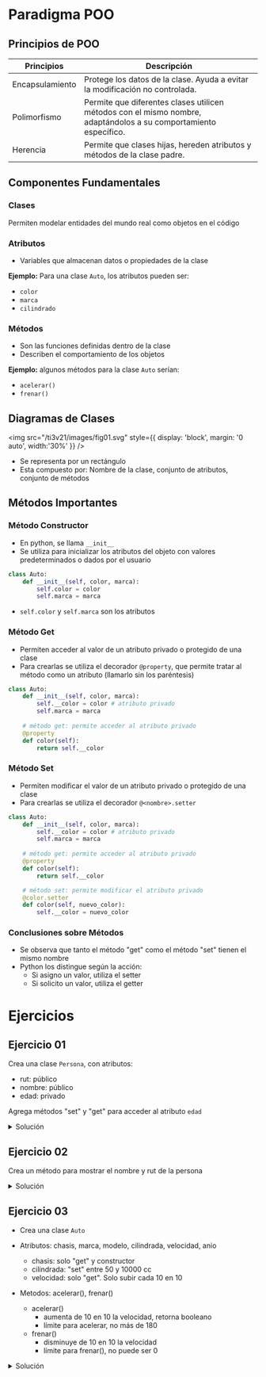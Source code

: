 # Paradigma POO

## Principios de POO

|Principios|Descripción|
|---|---|
|Encapsulamiento|Protege los datos de la clase. Ayuda a evitar la modificación no controlada.|
|Polimorfismo|Permite que diferentes clases utilicen métodos con el mismo nombre, adaptándolos a su comportamiento específico.|
|Herencia|Permite que clases hijas, hereden atributos y métodos de la clase padre.|


## Componentes Fundamentales

### Clases
Permiten modelar entidades del mundo real como objetos en el código

### Atributos
- Variables que almacenan datos o propiedades de la clase

**Ejemplo:** Para una clase `Auto`, los atributos pueden ser:

- `color`
- `marca`
- `cilindrado`

### Métodos
- Son las funciones definidas dentro de la clase
- Describen el comportamiento de los objetos

**Ejemplo:** algunos métodos para la clase `Auto` serían:

- `acelerar()`
- `frenar()`

## Diagramas de Clases

<img 
    src="/ti3v21/images/fig01.svg"
    style={{ display: 'block', margin: '0 auto', width:'30%' }} 
/>
<br/>
- Se representa por un rectángulo
- Esta compuesto por: Nombre de la clase, conjunto de atributos, conjunto de métodos

## Métodos Importantes

### Método Constructor

- En python, se llama `__init__`
- Se utiliza para inicializar los atributos del objeto con valores predeterminados o dados por el usuario

```python
class Auto:
	def __init__(self, color, marca):
		self.color = color
		self.marca = marca
```

- `self.color` y `self.marca` son los atributos

### Método Get
- Permiten acceder al valor de un atributo privado o protegido de una clase
- Para crearlas se utiliza el decorador `@property`, que permite tratar al método como un atributo (llamarlo sin los paréntesis)

```python
class Auto:
	def __init__(self, color, marca):
		self.__color = color # atributo privado
		self.marca = marca
	
	# método get: permite acceder al atributo privado
	@property
	def color(self):
		return self.__color 
```

### Método Set
- Permiten modificar el valor de un atributo privado o protegido de una clase
- Para crearlas se utiliza el decorador `@<nombre>.setter`

```python
class Auto:
	def __init__(self, color, marca):
		self.__color = color # atributo privado
		self.marca = marca
	
	# método get: permite acceder al atributo privado
	@property
	def color(self):
		return self.__color 

	# método set: permite modificar el atributo privado
	@color.setter
	def color(self, nuevo_color):
		self.__color = nuevo_color
```

### Conclusiones sobre Métodos
- Se observa que tanto el método "get" como el método "set" tienen el mismo nombre
- Python los distingue según la acción:
	- Si asigno un valor, utiliza el setter
	- Si solicito un valor, utiliza el getter

# Ejercicios 

## Ejercicio 01
Crea una clase `Persona`, con atributos:

- rut: público
- nombre: público
- edad: privado

Agrega métodos "set" y "get" para acceder al atributo `edad`

<details>
	<summary>Solución</summary>

```python
class Persona:
    # clase constructor
    def __init__(self, rut, nombre, edad):
        self.rut = rut
        self.nombre = nombre
        self._edad = 0
        if edad > 0:
            self._edad = edad #Encapsulado (privado)
        else:
            raise ValueError("Error en la edad")

    # metodo get: permite obtener edad
    @property
    def edad(self): #getter
        return self._edad

    # metodo set: permite modificar edad
    @edad.setter
    def edad(self, nuevaEdad): #setter
        if nuevaEdad > 0 and nuevaEdad < 150:
            self._edad = nuevaEdad
        else:
            print("¡¡¡...Edad inválida...!!!")

# instanciar objetos
per1 = Persona("1-9","Juan",-10)
per2 = Persona("2-7","Maria", 46)

# modificar atributos
per1.edad = -10
print(per1.edad)
print(per2.edad)
```
</details>


## Ejercicio 02
Crea un método para mostrar el nombre y rut de la persona

<details>
	<summary>Solución</summary>

```python
class Persona:
    def __init__(self, rut, nombre, edad):
        self.rut = rut
        self.nombre = nombre
        self._edad = 0
        if edad > 0:
            self._edad = edad #Encapsulado
        else:
            raise ValueError("Error en la edad")

    @property
    def edad(self): #Getter
        return self._edad

    @edad.setter
    def edad(self, nuevaEdad):
        if nuevaEdad > 0 and nuevaEdad < 150:
            self._edad = nuevaEdad
        else:
            print("¡¡¡...Edad inválida...!!!")

    # método solicitado
    def mostrarDatos(self):
        datos = self.rut + "," + self.nombre + "," + str(self._edad)
        return datos

per1 = Persona("1-9", "Juan", 10)
per2 = Persona("2-7", "Maria", 46)

print(per1.mostrarDatos())
```
</details>


## Ejercicio 03
- Crea una clase `Auto`
- Atributos: chasis, marca, modelo, cilindrada, velocidad, anio
	- chasis: solo "get" y constructor
	- cilindrada: "set" entre 50 y 10000 cc
	- velocidad: solo "get". Solo subir cada 10 en 10

- Metodos: acelerar(), frenar()
	- acelerar()
		- aumenta de 10 en 10 la velocidad, retorna booleano
		- límite para acelerar, no más de 180
	- frenar()
		- disminuye de 10 en 10 la velocidad
		- límite para frenar(), no puede ser 0

<details>
	<summary>Solución</summary>

```python
class Auto:
    def __init__(self, chasis, marca, modelo, cilindrada, velocidad, anio):
        self._chasis = chasis
        self.marca = marca
        self.modelo = modelo
        self.cilindrada = cilindrada
        self._velocidad = velocidad
        self.anio = anio

    @property
    def chasis(self):
        return self._chasis
    
    @property
    def cilindrada(self):
        return self._cilindrada
    
    @cilindrada.setter
    def cilindrada(self, nuevo_valor):
        if nuevo_valor >=50 and nuevo_valor <= 10000:
            self._cilindrada = nuevo_valor
        else:
            raise ValueError("Error. Valor fuera del rango 50-10000 cc")

    @property
    def velocidad(self):
        return self._velocidad
    
    def acelerar(self):
        if (self._velocidad + 10) <= 180:
            self._velocidad += 10
            return True
        else:
            return False
    
    def frenar(self):
        if (self._velocidad - 10) >= 0:
            self._velocidad -= 10
            return True
        else:
            return False
        
auto1 = Auto("XYZ123456", "Toyota", "Corolla", 1600, 0, 2020)

print("\nAtributos:")
print(f"Chasis: {auto1.chasis}")
print(f"Marca: {auto1.marca}")
print(f"Modelo: {auto1.modelo}")
print(f"Cilindrada: {auto1.cilindrada}")
print(f"Velocidad: {auto1.velocidad}")
print(f"Año: {auto1.anio}")

while auto1.acelerar():
    print(f"Acelerar: velocidad = {auto1.velocidad}")

while auto1.frenar():
    print(f"Frenar: velocidad = {auto1.velocidad}")
```
</details>